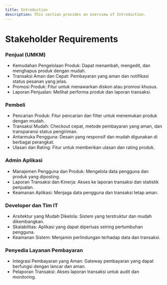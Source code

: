 ```yaml
---
title: Introduction
description: This section provides an overview of Introduction.
---
```


# Stakeholder Requirements

### Penjual (UMKM)
- Kemudahan Pengelolaan Produk: Dapat menambah, mengedit, dan menghapus produk dengan mudah.
- Transaksi Aman dan Cepat: Pembayaran yang aman dan notifikasi status pesanan yang jelas.
- Promosi Produk: Fitur untuk menawarkan diskon atau promosi khusus.
- Laporan Penjualan: Melihat performa produk dan laporan transaksi.

### Pembeli
- Pencarian Produk: Fitur pencarian dan filter untuk menemukan produk dengan mudah.
- Transaksi Mudah: Checkout cepat, metode pembayaran yang aman, dan transparansi status pengiriman.
- Antarmuka Pengguna: Desain yang responsif dan mudah digunakan di berbagai perangkat.
- Ulasan dan Rating: Fitur untuk memberikan ulasan dan rating produk.

### Admin Aplikasi
- Manajemen Pengguna dan Produk: Mengelola data pengguna dan produk yang diposting.
- Laporan Transaksi dan Kinerja: Akses ke laporan transaksi dan statistik penjualan.
- Keamanan Aplikasi: Menjaga data pengguna dan transaksi tetap aman.

### Developer dan Tim IT
- Arsitektur yang Mudah Dikelola: Sistem yang terstruktur dan mudah dikembangkan.
- Skalabilitas: Aplikasi yang dapat diperluas seiring pertumbuhan pengguna.
- Keamanan Sistem: Menjamin perlindungan terhadap data dan transaksi.

### Penyedia Layanan Pembayaran
- Integrasi Pembayaran yang Aman: Gateway pembayaran yang dapat berfungsi dengan lancar dan aman.
- Pelaporan Transaksi: Akses laporan transaksi untuk audit dan monitoring.